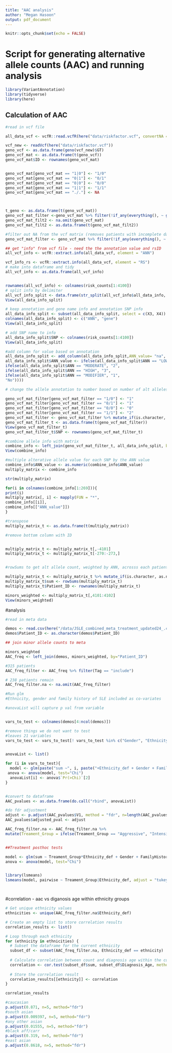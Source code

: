 ```yaml
---
title: "AAC analysis"
author: "Megan Hasoon"
output: pdf_document
---
```


```r
knitr::opts_chunk$set(echo = FALSE)
```


# Script for generating alternative allele counts (AAC) and running analysis

```r
library(VariantAnnotation)
library(tidyverse)
library(here)
```

## Calculation of AAC

```r

#read in vcf file

all_data_vcf <- vcfR::read.vcfR(here("data/riskfactor.vcf", convertNA = T))

vcf_new <- readVcf(here("data/riskfactor.vcf"))
geno_vcf <- as.data.frame(geno(vcf_new)$GT)
geno_vcf_mat <- as.data.frame(t(geno_vcf))
geno_vcf_mat$ID <- rownames(geno_vcf_mat)


geno_vcf_mat[geno_vcf_mat == "1|0"] <- "1/0"
geno_vcf_mat[geno_vcf_mat == "0|1"] <- "0/1"
geno_vcf_mat[geno_vcf_mat == "0|0"] <- "0/0"
geno_vcf_mat[geno_vcf_mat == "1|1"] <- "1/1"
geno_vcf_mat[geno_vcf_mat == "./."] <- NA



t_geno <- as.data.frame(t(geno_vcf_mat))
geno_vcf_mat_filter <-geno_vcf_mat %>% filter(!if_any(everything(), ~ grepl("NA", .)))
geno_vcf_mat_filt2 <- na.omit(geno_vcf_mat)
geno_vcf_mat_filt2 <- as.data.frame(t(geno_vcf_mat_filt2))

```

```r
#filter out NA from the vcf matrix (removes patients with incomplete data across all 4100 snps)
geno_vcf_mat_filter <- geno_vcf_mat %>% filter(!if_any(everything(), ~ grepl("NA", .)))

## get "info" from vcf file - need the the annotation value and rsID
all_vcf_info <- vcfR::extract.info(all_data_vcf, element = "ANN")

vcf_info_rs <- vcfR::extract.info(all_data_vcf, element = "RS")
# make into dataframe and tidy
all_vcf_info <- as.data.frame(all_vcf_info)


rownames(all_vcf_info) <- colnames(risk_counts[1:4100])
# split info by delimiter
all_vcf_info_split <- data.frame(str_split(all_vcf_info$all_data_info, "\\|", simplify=TRUE))
View(all_data_info_split)

# keep annotation and gene name info and annotation SNP info
all_data_info_split <- subset(all_data_info_split, select = c(X3, X4))
colnames(all_data_info_split) <- c("ANN", "gene")
View(all_data_info_split)

# add SNP name to info
all_data_info_split$SNP <- colnames(risk_counts[1:4100])
View(all_data_info_split)


```

```r

#add column for value based on annotation
all_data_info_split <- add_column(all_data_info_split,ANN_value= "na", .after = "ANN")
all_data_info_split$ANN_value <- ifelse(all_data_info_split$ANN == "LOW", "1",
ifelse(all_data_info_split$ANN == "MODERATE", "2",
ifelse(all_data_info_split$ANN == "HIGH", "3",
ifelse(all_data_info_split$ANN == "MODIFIER", "1",
"No"))))
```




```r

# change the allele annotation to number based on number of alt alleles

geno_vcf_mat_filter[geno_vcf_mat_filter == "1/0"] <- "1"
geno_vcf_mat_filter[geno_vcf_mat_filter == "0/1"] <- "1"
geno_vcf_mat_filter[geno_vcf_mat_filter == "0/0"] <- "0"
geno_vcf_mat_filter[geno_vcf_mat_filter == "1/1"] <- "2"
geno_vcf_mat_filter <- geno_vcf_mat_filter %>% mutate_if(is.character, as.numeric)
geno_vcf_mat_filter_t <- as.data.frame(t(geno_vcf_mat_filter))
View(geno_vcf_mat_filter_t)
geno_vcf_mat_filter_t$SNP <- rownames(geno_vcf_mat_filter_t)
```


```r
#combine allele info with matrix
combine_info <- left_join(geno_vcf_mat_filter_t, all_data_info_split, by="SNP")
View(combine_info)
```


```r

#multiple alterative allele value for each SNP by the ANN value
combine_info$ANN_value <- as.numeric(combine_info$ANN_value)
multiply_matrix <- combine_info

str(multiply_matrix)

for(i in colnames(combine_info[1:269])){
print(i)
multiply_matrix[, i] <- mapply(FUN = "*",
combine_info[[i]],
combine_info[["ANN_value"]])
}

#transpose
multiply_matrix_t <- as.data.frame(t(multiply_matrix))

#remove bottom column with ID


multiply_matrix_t <- multiply_matrix_t[,-4101]
multiply_matrix_t <- multiply_matrix_t[-270:-273,]


#rowSums to get alt allele count, weighted by ANN, acrosss each patient

multiply_matrix_t <- multiply_matrix_t %>% mutate_if(is.character, as.numeric)
multiply_matrix_t$sum <- rowSums(multiply_matrix_t)
multiply_matrix_t$Patient_ID <- rownames(multiply_matrix_t)

minors_weighted <- multiply_matrix_t[,4101:4102]
View(minors_weighted)

```


#analysis


```r

#read in meta data

demos <- read.csv(here("/data/JSLE_combined_meta_treatment_updated24_.csv"), na.strings=c("","NA"))
demos$Patient_ID <- as.character(demos$Patient_ID)

```



```r
## join minor allele counts to meta 

minors_weighted
AAC_freq <- left_join(demos, minors_weighted, by="Patient_ID")

#315 patients
AAC_freq_filter <- AAC_freq %>% filter(Tag == "include")

# 238 patients remain
AAC_freq_filter.na <- na.omit(AAC_freq_filter)


```



```r

#Run glm
#Ethnicity, gender and family history of SLE included as co-variates

#anovaList will capture p val from variable


vars_to_test <- colnames(demos[4:ncol(demos)])

#remove things we do not want to test
#leaves 21 variables
vars_to_test <- vars_to_test[! vars_to_test %in% c("Gender", "Ethnicity_def", "FamilyHistoryAutoimmuneDiseases", "LSLICCTotal", "SLEDAI_first", "SLEDAI_highest", "BILAG_highest", "BILAG_first","Flare_count_AnySEVERity", "Flare_per_year", "SLICC_last")]


anovaList <- list()

for (i in vars_to_test){ 
  model <- glm(paste("sum ~", i, paste("+Ethnicity_def + Gender + FamilyHistoryAutoimmuneDiseases")), family = "poisson", data=AAC_freq_filter.na)
 anova <- anova(model, test="Chi")
  anovaList[i] <- anova$`Pr(>Chi)`[2]
} 


#convert to dataframe
AAC_pvalues <- as.data.frame(do.call("rbind", anovaList))

#do fdr adjustment
adjust <- p.adjust(AAC_pvalues$V1, method = "fdr", n=length(AAC_pvalues$V1))
AAC_pvalues$adjusted_pval <- adjust

```




```r

AAC_freq_filter.na <- AAC_freq_filter.na %>%
mutate(Treament_Group = ifelse(Treament_Group == "Aggressive", "Intensive", "Non-intensive"))


##Treatment posthoc tests

model <- glm(sum ~ Treament_Group*Ethnicity_def + Gender + FamilyHistoryAutoimmuneDiseases, family = "poisson", data=AAC_freq_filter.na)
anova <- anova(model, test="Chi")


library(lsmeans)
lsmeans(model, pairwise ~ Treament_Group|Ethnicity_def, adjust = "tukey")




```


#correlation - aac vs diganosis age within ethnicity groups
```r

# Get unique ethnicity values
ethnicities <- unique(AAC_freq_filter.na$Ethnicity_def)

# Create an empty list to store correlation results
correlation_results <- list()

# Loop through each ethnicity
for (ethnicity in ethnicities) {
  # Subset the dataframe for the current ethnicity
  subset_df <- subset(AAC_freq_filter.na, Ethnicity_def == ethnicity)
  
  # Calculate correlation between count and diagnosis age within the current ethnicity
  correlation <- cor.test(subset_df$sum, subset_df$Diagnosis_Age, method = "pearson")
  
  # Store the correlation result
  correlation_results[[ethnicity]] <- correlation
}

correlation_results

#caucasian
p.adjust(0.871, n=5, method="fdr")
#south asian
p.adjust(0.009397, n=5, method="fdr")
#any other asian
p.adjust(0.01555, n=5, method="fdr")
#black aff/carr
p.adjust(0.319, n=5, method="fdr")
#east asian
p.adjust(0.8618, n=5, method="fdr")

```


